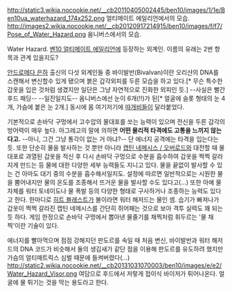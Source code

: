 http://static3.wikia.nocookie.net/__cb20110405002445/ben10/images/1/1e/Ben10ua_waterhazard_174x252.png
얼티메이트 에일리언에서의 모습.
http://images2.wikia.nocookie.net/__cb20120917214915/ben10/images/f/f7/Pose_of_Water_Hazard.png
옴니버스에서의 모습.

Water Hazard.
[[벤10 얼티메이트 에일리언]]에 등장하는 외계인. 이름의 유래는 2번 항목과 관계 있을지도?

[[안드로메다 은하]] 출신의 다섯 외계인들 중 바이발반(Bivalvan)이란 오리샨의 DNA를 스캔해서 변신할수 있게 됐으며 붉은 갑각외피를 두른 모습을 하고 있다.[* 무슨 특수한 갑옷을 입은 것처럼 생겼지만 일단은 그냥 자연적으로 진화한 외피인 듯.] --사실은 빨간 후드 패딩-- --일진일지도-- 
옴니버스에선 눈이 6개(!!)가 된[* 얼굴에 슬롯 형태의 눈 4개, 가슴에 붙은 눈 2개.] 동시에 몸 여기저기에 [[따개비]]들이 달라붙었다.

기본적으로 손바닥 구멍에서 고수압의 물대포를 쏘는 능력이 있으며 전신을 두른 갑각의 방어력이 매우 높다. 아그레고의 말에 의하면 '''어떤 물리적 타격에도 고통을 느끼지 않는다고.''' --아니, 그건 그냥 통각이 없는 거 아냐?-- 단 에너지 공격에는 타격을 입는다는 듯.
또한 단순히 물을 발사하는 것 뿐만 아니라 [[캡틴 네메시스 / 오버로드]]와 대전할 때 물대포로 과열된 갑옷을 적신 후 다시 손바닥 구멍으로 수분을 흡수하여 갑옷을 쩍쩍 갈라지게 만드는 등 물에 대한 다양한 세부 능력들도 지니고 있다. 물을 끝없이 발사할 수 있는 건 아마도 대기 중의 수분을 흡수해서일지도. 
설정에 따르면 일반적으로는 시원한 물을 뿜어내지만 물의 온도를 조종해서 뜨거운 물을 발사할 수도 있다고(...) 또한 아예 물 자체를 워터 토네이도나 물 폭발 등의 다양한 형태로 구사하거나 조종하는 능력도 있다고 한다. 한마디로 [[히트 블래스트]]가 불이라면 워터 해저드는 물인 셈. 
습기가 빠져나가 갑옷이 쩍쩍 갈라진 캡틴 네메시스를 간단히 쥐어패는 것으로 보아 격투 실력도 꽤 되는 듯 하다. 
게임 한정으로 손바닥 구멍에서 뽑아낸 물줄기를 채찍처럼 휘두르는 '물 채찍'이란 기술이 있다. 

에너지를 빨아먹으며 점점 강해지던 판도르를 속일 때 처음 변신, 바이발반과 워터 해저드의 DNA 코드가 비슷해서 둘의 생김새가 같단 점을 이용해 판도르를 유도하려 했지만 가슴의 얼티매트릭스 심벌 때문에 들켜버렸다(...)
http://static2.wikia.nocookie.net/__cb20131031070003/ben10/images/e/e2/Water_Hazard_Visor.png
여담으로 후드에서 저렇게 접이식 바이저가 튀어나온다. 얼굴에 물 튀기는 것을 막는 용도라고 한다. 
